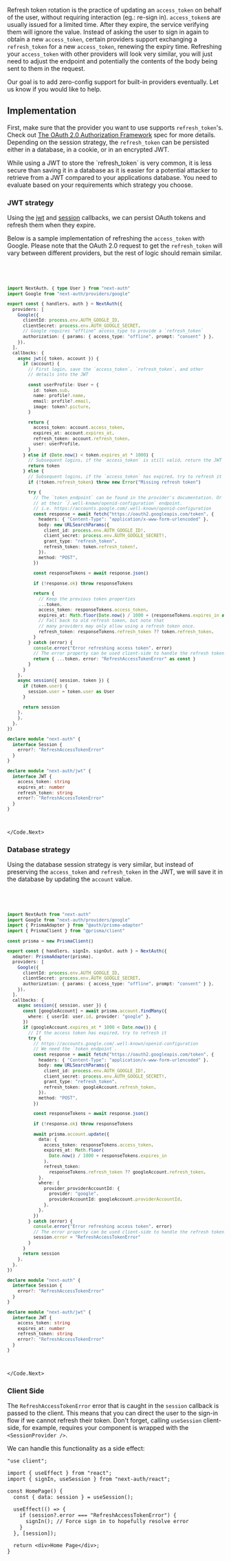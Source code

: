 
Refresh token rotation is the practice of updating an `access_token` on behalf of the user, without requiring interaction (eg.: re-sign in). `access_token`s are usually issued for a limited time. After they expire, the service verifying them will ignore the value. Instead of asking the user to sign in again to obtain a new `access_token`, certain providers support exchanging a `refresh_token` for a new `access_token`, renewing the expiry time. Refreshing your `access_token` with other providers will look very similar, you will just need to adjust the endpoint and potentially the contents of the body being sent to them in the request.

<Callout>
  Our goal is to add zero-config support for built-in providers eventually. Let
  us know if you would like to help.
</Callout>

## Implementation

First, make sure that the provider you want to use supports `refresh_token`'s. Check out [The OAuth 2.0 Authorization Framework](https://www.rfc-editor.org/rfc/rfc6749#section-6) spec for more details. Depending on the session strategy, the `refresh_token` can be persisted either in a database, in a cookie, or in an encrypted JWT.

<Callout>
  While using a JWT to store the `refresh_token` is very common, it is less
  secure than saving it in a database as it is easier for a potential attacker
  to retrieve from a JWT compared to your applications database. You need to
  evaluate based on your requirements which strategy you choose.
</Callout>

### JWT strategy

Using the [jwt](/reference/core/types#jwt) and [session](/reference/core/types#session) callbacks, we can persist OAuth tokens and refresh them when they expire.

Below is a sample implementation of refreshing the `access_token` with Google. Please note that the OAuth 2.0 request to get the `refresh_token` will vary between different providers, but the rest of logic should remain similar.

<Code>
  <Code.Next>

```ts filename="./auth.ts"
import NextAuth, { type User } from "next-auth"
import Google from "next-auth/providers/google"

export const { handlers, auth } = NextAuth({
  providers: [
    Google({
      clientId: process.env.AUTH_GOOGLE_ID,
      clientSecret: process.env.AUTH_GOOGLE_SECRET,
      // Google requires "offline" access_type to provide a `refresh_token`
      authorization: { params: { access_type: "offline", prompt: "consent" } },
    }),
  ],
  callbacks: {
    async jwt({ token, account }) {
      if (account) {
        // First login, save the `access_token`, `refresh_token`, and other
        // details into the JWT

        const userProfile: User = {
          id: token.sub,
          name: profile?.name,
          email: profile?.email,
          image: token?.picture,
        }

        return {
          access_token: account.access_token,
          expires_at: account.expires_at,
          refresh_token: account.refresh_token,
          user: userProfile,
        }
      } else if (Date.now() < token.expires_at * 1000) {
        // Subsequent logins, if the `access_token` is still valid, return the JWT
        return token
      } else {
        // Subsequent logins, if the `access_token` has expired, try to refresh it
        if (!token.refresh_token) throw new Error("Missing refresh token")

        try {
          // The `token_endpoint` can be found in the provider's documentation. Or if they support OIDC,
          // at their `/.well-known/openid-configuration` endpoint.
          // i.e. https://accounts.google.com/.well-known/openid-configuration
          const response = await fetch("https://oauth2.googleapis.com/token", {
            headers: { "Content-Type": "application/x-www-form-urlencoded" },
            body: new URLSearchParams({
              client_id: process.env.AUTH_GOOGLE_ID!,
              client_secret: process.env.AUTH_GOOGLE_SECRET!,
              grant_type: "refresh_token",
              refresh_token: token.refresh_token!,
            }),
            method: "POST",
          })

          const responseTokens = await response.json()

          if (!response.ok) throw responseTokens

          return {
            // Keep the previous token properties
            ...token,
            access_token: responseTokens.access_token,
            expires_at: Math.floor(Date.now() / 1000 + (responseTokens.expires_in as number)),
            // Fall back to old refresh token, but note that
            // many providers may only allow using a refresh token once.
            refresh_token: responseTokens.refresh_token ?? token.refresh_token,
          }
        } catch (error) {
          console.error("Error refreshing access token", error)
          // The error property can be used client-side to handle the refresh token error
          return { ...token, error: "RefreshAccessTokenError" as const }
        }
      }
    },
    async session({ session, token }) {
      if (token.user) {
        session.user = token.user as User
      }

      return session
    },
    },
  },
})

declare module "next-auth" {
  interface Session {
    error?: "RefreshAccessTokenError"
  }
}

declare module "next-auth/jwt" {
  interface JWT {
    access_token: string
    expires_at: number
    refresh_token: string
    error?: "RefreshAccessTokenError"
  }
}
```

  </Code.Next>
</Code>

### Database strategy

Using the database session strategy is very similar, but instead of preserving the `access_token` and `refresh_token` in the JWT, we will save it in the database by updating the `account` value.

<Code>
  <Code.Next>

```ts filename="./auth.ts"
import NextAuth from "next-auth"
import Google from "next-auth/providers/google"
import { PrismaAdapter } from "@auth/prisma-adapter"
import { PrismaClient } from "@prisma/client"

const prisma = new PrismaClient()

export const { handlers, signIn, signOut, auth } = NextAuth({
  adapter: PrismaAdapter(prisma),
  providers: [
    Google({
      clientId: process.env.AUTH_GOOGLE_ID,
      clientSecret: process.env.AUTH_GOOGLE_SECRET,
      authorization: { params: { access_type: "offline", prompt: "consent" } },
    }),
  ],
  callbacks: {
    async session({ session, user }) {
      const [googleAccount] = await prisma.account.findMany({
        where: { userId: user.id, provider: "google" },
      })
      if (googleAccount.expires_at * 1000 < Date.now()) {
        // If the access token has expired, try to refresh it
        try {
          // https://accounts.google.com/.well-known/openid-configuration
          // We need the `token_endpoint`.
          const response = await fetch("https://oauth2.googleapis.com/token", {
            headers: { "Content-Type": "application/x-www-form-urlencoded" },
            body: new URLSearchParams({
              client_id: process.env.AUTH_GOOGLE_ID!,
              client_secret: process.env.AUTH_GOOGLE_SECRET!,
              grant_type: "refresh_token",
              refresh_token: googleAccount.refresh_token,
            }),
            method: "POST",
          })

          const responseTokens = await response.json()

          if (!response.ok) throw responseTokens

          await prisma.account.update({
            data: {
              access_token: responseTokens.access_token,
              expires_at: Math.floor(
                Date.now() / 1000 + responseTokens.expires_in
              ),
              refresh_token:
                responseTokens.refresh_token ?? googleAccount.refresh_token,
            },
            where: {
              provider_providerAccountId: {
                provider: "google",
                providerAccountId: googleAccount.providerAccountId,
              },
            },
          })
        } catch (error) {
          console.error("Error refreshing access token", error)
          // The error property can be used client-side to handle the refresh token error
          session.error = "RefreshAccessTokenError"
        }
      }
      return session
    },
  },
})

declare module "next-auth" {
  interface Session {
    error?: "RefreshAccessTokenError"
  }
}

declare module "next-auth/jwt" {
  interface JWT {
    access_token: string
    expires_at: number
    refresh_token: string
    error?: "RefreshAccessTokenError"
  }
}
```

  </Code.Next>
</Code>

### Client Side

The `RefreshAccessTokenError` error that is caught in the `session` callback is passed to the client. This means that you can direct the user to the sign-in flow if we cannot refresh their token. Don't forget, calling `useSession` client-side, for example, requires your component is wrapped with the `<SessionProvider />`.

We can handle this functionality as a side effect:

```tsx filename="app/dashboard/page.tsx"
"use client";

import { useEffect } from "react";
import { signIn, useSession } from "next-auth/react";

const HomePage() {
  const { data: session } = useSession();

  useEffect(() => {
    if (session?.error === "RefreshAccessTokenError") {
      signIn(); // Force sign in to hopefully resolve error
    }
  }, [session]);

  return <div>Home Page</div>;
}
```
